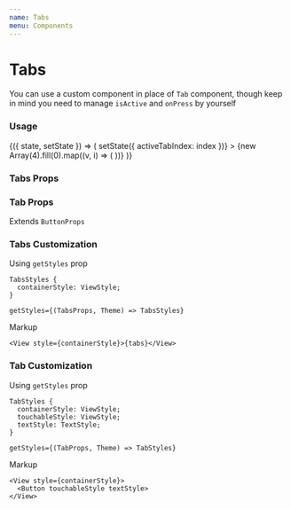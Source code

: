```yaml
---
name: Tabs
menu: Components
---
```




# Tabs

You can use a custom component in place of `Tab` component, though keep in mind you need to manage `isActive` and `onPress` by yourself

### Usage

<Playground>
  <State initial={{ activeTabIndex: 0 }}>
    {({ state, setState }) => (
      <Tabs
        activeTabIndex={state.activeTabIndex}
        onTabPress={index => setState({ activeTabIndex: index })}
      >
        {new Array(4).fill(0).map((v, i) => (
          <Tab key={i} title={`Tab ${i + 1}`} />
        ))}
      </Tabs>
    )}
  </State>
</Playground>

### Tabs Props

<Props of={Tabs} />

### Tab Props

Extends `ButtonProps`

<Props of={Tab} />

### Tabs Customization

Using `getStyles` prop

```tsx
TabsStyles {
  containerStyle: ViewStyle;
}

getStyles={(TabsProps, Theme) => TabsStyles}
```

Markup

```tsx
<View style={containerStyle}>{tabs}</View>
```

### Tab Customization

Using `getStyles` prop

```tsx
TabStyles {
  containerStyle: ViewStyle;
  touchableStyle: ViewStyle;
  textStyle: TextStyle;
}

getStyles={(TabProps, Theme) => TabStyles}
```

Markup

```tsx
<View style={containerStyle}>
  <Button touchableStyle textStyle>
</View>
```
